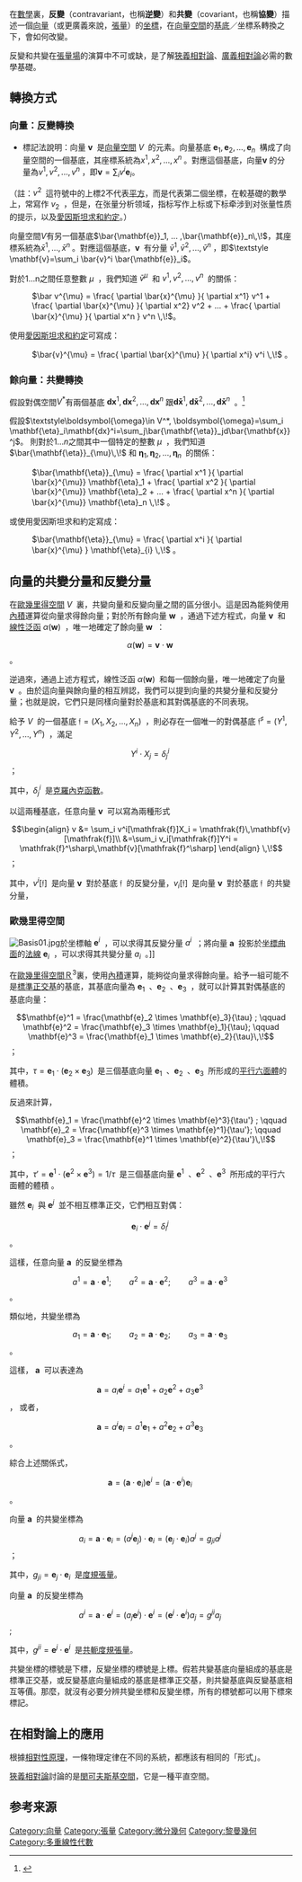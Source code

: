 {{NoteTA
|G1=Math
|G2=physics
}}
{{not|协变与逆变}}
在[[數學|數學]]裏，'''反變'''（contravariant，也稱'''逆變'''）和'''共變'''（covariant，也稱'''協變'''）描述一個[[向量|向量]]（或更廣義來說，[[張量|張量]]）的[[坐標|坐標]]，在[[向量空間|向量空間]]的[[基_(線性代數)|基底]]／坐標系轉換之下，會如何改變。

反變和共變在[[張量場|張量場]]的演算中不可或缺，是了解[[狹義相對論|狹義相對論]]、[[廣義相對論|廣義相對論]]必需的數學基礎。

==轉換方式==
===向量：反變轉換===
* 標記法說明：向量 <math>\mathbf{v}\,\!</math> 是[[向量空間|向量空間]] <math>V\,\!</math> 的元素。向量基底 <math>\mathbf{e}_1, \mathbf{e}_2, ... , \mathbf{e}_n\,\!</math> 構成了向量空間的一個基底，其座標系統為<math>x^1, x^2, ... , x^n\,\!</math>。對應這個基底，向量<math>\mathbf{v}\,\!</math>的分量為<math>v^1, v^2, ..., v^n\,\!</math>，即<math>\textstyle \mathbf{v}=\sum_i v^i \mathbf{e}_i</math>。

（註：<math>v^2\,\!</math> 這符號中的上標<math>2</math>不代表[[平方|平方]]，而是代表第二個坐標，在較基礎的數學上，常寫作 <math>v_2\,\!</math> ，但是，在张量分析领域，指标写作上标或下标牵涉到对张量性质的提示，以及[[愛因斯坦求和約定|愛因斯坦求和約定]]。）

向量空間<math>V</math>有另一個基底<math>\bar{\mathbf{e}}_1, ... ,\bar{\mathbf{e}}_n\,\!</math>，其座標系統為<math>\bar{x}^1, ... ,\bar{x}^n\,\!</math>。對應這個基底，<math>\mathbf{v}\,\!</math> 有分量 <math>\bar{v}^1, \bar{v}^2, ..., \bar{v}^n\,\!</math>，即<math>\textstyle \mathbf{v}=\sum_i \bar{v}^i \bar{\mathbf{e}}_i</math>。

對於1...n之間任意整數 <math>\mu\,\!</math> ，我們知道 <math>\bar{v}^{\mu} \,\!</math> 和 <math>v^1, v^2, ..., v^n\,\!</math> 的關係：
: <math> \bar v^{\mu} = \frac{ \partial \bar{x}^{\mu} }{ \partial  x^1} v^1 + \frac{ \partial \bar{x}^{\mu} }{ \partial x^2} v^2 + ... + \frac{ \partial \bar{x}^{\mu} }{ \partial x^n } v^n \,\!</math>。

使用[[愛因斯坦求和約定|愛因斯坦求和約定]]可寫成：

: <math> \bar{v}^{\mu} = \frac{ \partial \bar{x}^{\mu} }{ \partial  x^i} v^i \,\!</math> 。

===餘向量：共變轉換===
假設對偶空間<math>V^*</math>有兩個基底 <math>{\mathbf{dx}^1, \mathbf{dx}^2, ... , \mathbf{dx}^n}\,\!</math>跟<math>\mathbf{d\bar{x}}^1, 
\mathbf{d\bar{x}}^2, ..., \mathbf{d\bar{x}}^n\,\!</math> 。<ref name=Goldstein1980>{{citation|last =Goldstein |first=Herbert|title=Classical Mechanics|year=1980| location=United States of America | publisher=Addison Wesley| edition= 3rd| isbn=0201657023 | language=en}}</ref>{{rp|289-297}}

假設<math>\textstyle\boldsymbol{\omega}\in V^*, \boldsymbol{\omega}=\sum_i \mathbf{\eta}_i\mathbf{dx}^i=\sum_j\bar{\mathbf{\eta}}_jd\bar{\mathbf{x}}^j</math>。
則對於<math>1</math>...<math>n</math>之間其中一個特定的整數 <math>\mu\,\!</math> ，我們知道 <math>\bar{\mathbf{\eta}}_{\mu}\,\!</math> 和 <math>\mathbf{\eta}_1, \mathbf{\eta}_2, ..., \mathbf{\eta}_n\,\!</math> 的關係：

: <math> \bar{\mathbf{\eta}}_{\mu} = \frac{ \partial x^1 }{ \partial \bar{x}^{\mu}} \mathbf{\eta}_1 + \frac{ \partial x^2 }{ \partial \bar{x}^{\mu}} \mathbf{\eta}_2 + ... + \frac{ \partial x^n }{ \partial \bar{x}^{\mu}} \mathbf{\eta}_n \,\!</math> 。

或使用愛因斯坦求和約定寫成：
: <math> \bar{\mathbf{\eta}}_{\mu} = \frac{ \partial x^i }{ \partial \bar{x}^{\mu} } \mathbf{\eta}_{i} \,\!</math> 。

==向量的共變分量和反變分量==
在[[歐幾里得空間|歐幾里得空間]] <math>V\,\!</math> 裏，共變向量和反變向量之間的區分很小。這是因為能夠使用[[內積|內積]]運算從向量求得餘向量；對於所有餘向量 <math>\mathbf{w}\,\!</math> ，通過下述方程式，向量 <math>\mathbf{v}\,\!</math> 和[[線性泛函|線性泛函]] <math>\alpha(\mathbf{w})\,\!</math> ，唯一地確定了餘向量 <math>\mathbf{w}\,\!</math> ：
:<math>\alpha(\mathbf{w}) = \mathbf{v}\cdot \mathbf{w}\,\!</math> 。

逆過來，通過上述方程式，線性泛函 <math>\alpha(\mathbf{w})\,\!</math> 和每一個餘向量，唯一地確定了向量 <math>\mathbf{v}\,\!</math> 。由於這向量與餘向量的相互辨認，我們可以提到向量的共變分量和反變分量；也就是說，它們只是同樣向量對於基底和其對偶基底的不同表現。

給予 <math>V\,\!</math> 的一個基底 <math>\mathfrak{f}=(X_1,X_2,\dots,X_n)\,\!</math> ，則必存在一個唯一的對偶基底 <math>\mathfrak{f}^{\sharp}=(Y^1,Y^2,\dots,Y^n)\,\!</math> ，滿足
:<math>Y^i \cdot X_j = \delta^i_j\,\!</math> ；

其中，<math>\delta^i_j\,\!</math> 是[[克羅內克函數|克羅內克函數]]。

以這兩種基底，任意向量 <math>\mathbf{v}\,\!</math> 可以寫為兩種形式
:<math>\begin{align}
v &= \sum_i v^i[\mathfrak{f}]X_i =  \mathfrak{f}\,\mathbf{v}[\mathfrak{f}]\\
&=\sum_i v_i[\mathfrak{f}]Y^i = \mathfrak{f}^\sharp\,\mathbf{v}[\mathfrak{f}^\sharp]
\end{align}
\,\!</math> <span style="vertical-align:bottom">；</span>

其中，<math>v^i[\mathfrak{f}]\,\!</math> 是向量 <math>\mathbf{v}\,\!</math> 對於基底 <math>\mathfrak{f}\,\!</math> 的反變分量，<math>v_i[\mathfrak{f}]\,\!</math> 是向量 <math>\mathbf{v}\,\!</math> 對於基底 <math>\mathfrak{f}\,\!</math> 的共變分量，

===歐幾里得空間===
[[File:Basis01.jpg|thumb]]於坐標軸 <math>\mathbf{e}^i\,\!</math> ，可以求得其反變分量 <math>a^i\,\!</math> ；將向量 <math>\mathbf{a}\,\!</math> 投影於[[坐標曲面|坐標曲面]]的[[法線|法線]] <math>\mathbf{e}_i\,\!</math> ，可以求得其共變分量 <math>a_i\,\!</math> 。]]

在[[歐幾里得空間|歐幾里得空間]]Ｒ<sup>3</sup>裏，使用[[內積|內積]]運算，能夠從向量求得餘向量。給予一組可能不是[[標準正交基|標準正交基]]的基底，其基底向量為 <math>\mathbf{e}_1\,\!</math> 、<math>\mathbf{e}_2\,\!</math> 、<math>\mathbf{e}_3\,\!</math> ，就可以計算其對偶基底的基底向量：
:<math> \mathbf{e}^1 = \frac{\mathbf{e}_2 \times \mathbf{e}_3}{\tau} ; \qquad \mathbf{e}^2 = \frac{\mathbf{e}_3 \times \mathbf{e}_1}{\tau}; \qquad \mathbf{e}^3 = \frac{\mathbf{e}_1 \times \mathbf{e}_2}{\tau}\,\!</math> ；

其中，<math>\tau=\mathbf{e}_1\cdot(\mathbf{e}_2 \times \mathbf{e}_3)\,\!</math> 是三個基底向量 <math>\mathbf{e}_1\,\!</math> 、<math>\mathbf{e}_2\,\!</math> 、<math>\mathbf{e}_3\,\!</math> 所形成的[[平行六面體|平行六面體]]的體積。

反過來計算，
:<math> \mathbf{e}_1 = \frac{\mathbf{e}^2 \times \mathbf{e}^3}{\tau'} ; \qquad \mathbf{e}_2 = \frac{\mathbf{e}^3 \times \mathbf{e}^1}{\tau'}; \qquad \mathbf{e}_3 = \frac{\mathbf{e}^1 \times \mathbf{e}^2}{\tau'}\,\!</math> ；

其中，<math>\tau'=\mathbf{e}^1\cdot(\mathbf{e}^2 \times \mathbf{e}^3)=1/\tau\,\!</math> 是三個基底向量 <math>\mathbf{e}^1\,\!</math> 、<math>\mathbf{e}^2\,\!</math> 、<math>\mathbf{e}^3\,\!</math> 所形成的平行六面體的體積 。

雖然 <math>\mathbf{e}_i\,\!</math> 與 <math>\mathbf{e}^j\,\!</math> 並不相互標準正交，它們相互對偶：
:<math>\mathbf{e}_i \cdot \mathbf{e}^j = \delta_i^j\,\!</math> 。

這樣，任意向量 <math>\mathbf{a}\,\!</math> 的反變坐標為
:<math> a^1 = \mathbf{a} \cdot \mathbf{e}^1; \qquad a^2 = \mathbf{a} \cdot \mathbf{e}^2; \qquad a^3 = \mathbf{a} \cdot \mathbf{e}^3\,\!</math> 。

類似地，共變坐標為
:<math> a_1 = \mathbf{a} \cdot \mathbf{e}_1; \qquad a_2 = \mathbf{a} \cdot \mathbf{e}_2; \qquad a_3 = \mathbf{a} \cdot \mathbf{e}_3\,\!</math> 。

這樣， <math>\mathbf{a}\,\!</math> 可以表達為
:<math>\mathbf{a} = a_i \mathbf{e}^i = a_1 \mathbf{e}^1 + a_2 \mathbf{e}^2 + a_3 \mathbf{e}^3  \,\!</math> ，
或者，
:<math>\mathbf{a} = a^i \mathbf{e}_i = a^1 \mathbf{e}_1 + a^2 \mathbf{e}_2 + a^3 \mathbf{e}_3\,\!</math> 。

綜合上述關係式，
:<math> \mathbf{a} = (\mathbf{a} \cdot \mathbf{e}_i) \mathbf{e}^i = (\mathbf{a} \cdot \mathbf{e}^i) \mathbf{e}_i \,\!</math> 。

向量 <math>\mathbf{a}\,\!</math> 的共變坐標為
:<math>a_i = \mathbf{a}\cdot \mathbf{e}_i = (a^j \mathbf{e}_j)\cdot \mathbf{e}_i = (\mathbf{e}_j\cdot\mathbf{e}_i) a^j=g_{ji}a^j\,\!</math> ；

其中，<math>g_{ji}=\mathbf{e}_j\cdot\mathbf{e}_i\,\!</math> 是[[度規張量|度規張量]]。

向量 <math>\mathbf{a}\,\!</math> 的反變坐標為
:<math>a^i = \mathbf{a}\cdot \mathbf{e}^i = (a_j \mathbf{e}^j)\cdot \mathbf{e}^i = (\mathbf{e}^j\cdot\mathbf{e}^i) a_j =g^{ji}a_j\,\!</math> ;

其中，<math>g^{ji}=\mathbf{e}^j\cdot\mathbf{e}^i\,\!</math> 是[[度規張量|共軛度規張量]]。

共變坐標的標號是下標，反變坐標的標號是上標。假若共變基底向量組成的基底是標準正交基，或反變基底向量組成的基底是標準正交基，則共變基底與反變基底相互等價。那麼，就沒有必要分辨共變坐標和反變坐標，所有的標號都可以用下標來標記。

==在相對論上的應用==
根據[[相對性原理|相對性原理]]，一條物理定律在不同的系統，都應該有相同的「形式」。

[[狹義相對論|狹義相對論]]討論的是[[閔可夫斯基空間|閔可夫斯基空間]]，它是一種平直空間。

==参考来源==
{{reflist}}

{{DEFAULTSORT:G}}
[[Category:向量|Category:向量]]
[[Category:張量|Category:張量]]
[[Category:微分幾何|Category:微分幾何]]
[[Category:黎曼幾何|Category:黎曼幾何]]
[[Category:多重線性代數|Category:多重線性代數]]